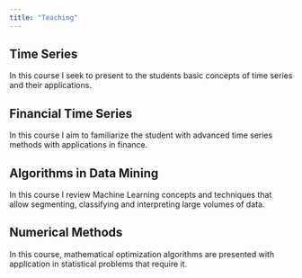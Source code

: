 ```yaml
---
title: "Teaching"
---
```


## Time Series

In this course I seek to present to the students basic concepts of time series and their applications.

## Financial Time Series

In this course I aim to familiarize the student with advanced time series methods with applications in finance.

## Algorithms in Data Mining

In this course I review Machine Learning concepts and techniques that allow segmenting, classifying and interpreting large volumes of data.

## Numerical Methods

In this course, mathematical optimization algorithms are presented with application in statistical problems that require it.